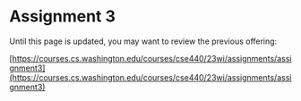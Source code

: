 
# Assignment 3

<UnderDevelopment display={true} />

Until this page is updated, you may want to review the previous offering:

[https://courses.cs.washington.edu/courses/cse440/23wi/assignments/assignment3](https://courses.cs.washington.edu/courses/cse440/23wi/assignments/assignment3)
